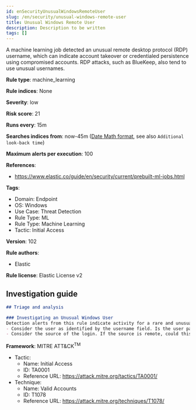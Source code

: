 ```yaml
---
id: enSecurityUnusualWindowsRemoteUser
slug: /en/security/unusual-windows-remote-user
title: Unusual Windows Remote User
description: Description to be written
tags: []
---
```


<div id="unusual-windows-remote-user"></div>

A machine learning job detected an unusual remote desktop protocol (RDP) username, which can indicate account takeover or credentialed persistence using compromised accounts. RDP attacks, such as BlueKeep, also tend to use unusual usernames.

**Rule type**: machine_learning

**Rule indices**: None

**Severity**: low

**Risk score**: 21

**Runs every**: 15m

**Searches indices from**: now-45m ([Date Math format](((ref))/common-options.html#date-math), see also <DocLink id="enSecurityRulesUiCreate" section="set-the-rules-schedule">`Additional look-back time`</DocLink>)

**Maximum alerts per execution**: 100

**References**: 

* https://www.elastic.co/guide/en/security/current/prebuilt-ml-jobs.html

**Tags**: 

* Domain: Endpoint
* OS: Windows
* Use Case: Threat Detection
* Rule Type: ML
* Rule Type: Machine Learning
* Tactic: Initial Access

**Version**: 102

**Rule authors**: 

* Elastic

**Rule license**: Elastic License v2

## Investigation guide

```markdown
## Triage and analysis

### Investigating an Unusual Windows User
Detection alerts from this rule indicate activity for a rare and unusual Windows RDP (remote desktop) user. Here are some possible avenues of investigation:
- Consider the user as identified by the username field. Is the user part of a group who normally logs into Windows hosts using RDP (remote desktop protocol)? Is this logon activity part of an expected workflow for the user?
- Consider the source of the login. If the source is remote, could this be related to occasional troubleshooting or support activity by a vendor or an employee working remotely?
```

**Framework**: MITRE ATT&CK<sup>TM</sup>

* Tactic:
    * Name: Initial Access
    * ID: TA0001
    * Reference URL: https://attack.mitre.org/tactics/TA0001/
* Technique:
    * Name: Valid Accounts
    * ID: T1078
    * Reference URL: https://attack.mitre.org/techniques/T1078/

